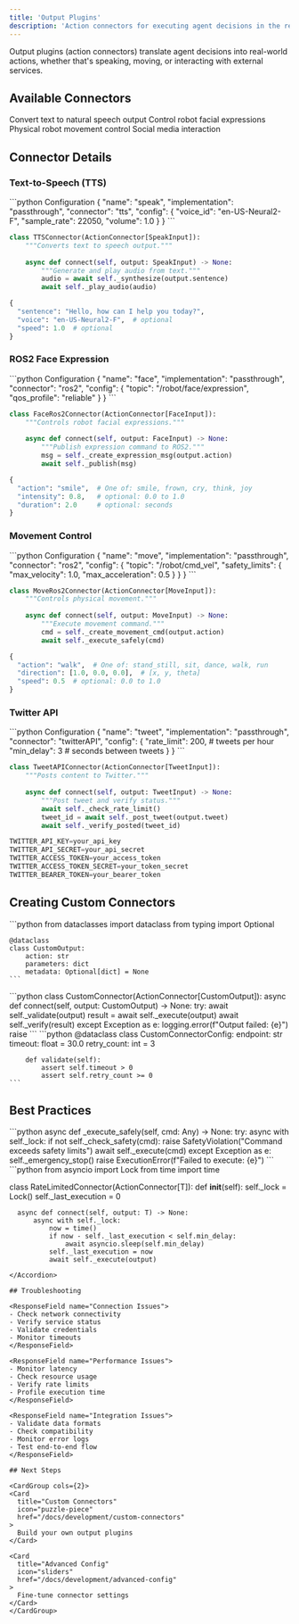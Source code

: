```yaml
---
title: 'Output Plugins'
description: 'Action connectors for executing agent decisions in the real world'
---
```


<Note>
  Output plugins (action connectors) translate agent decisions into real-world actions, whether that's speaking, moving, or interacting with external services.
</Note>

## Available Connectors

<CardGroup cols={2}>
  <Card title="Text-to-Speech" icon="volume-high">
    Convert text to natural speech output
  </Card>
  
  <Card title="ROS2 Face" icon="face-smile">
    Control robot facial expressions
  </Card>
  
  <Card title="Movement" icon="person-walking">
    Physical robot movement control
  </Card>
  
  <Card title="Twitter API" icon="twitter">
    Social media interaction
  </Card>
</CardGroup>

## Connector Details

### Text-to-Speech (TTS)

<CodeGroup>
  ```python Configuration
  {
    "name": "speak",
    "implementation": "passthrough",
    "connector": "tts",
    "config": {
      "voice_id": "en-US-Neural2-F",
      "sample_rate": 22050,
      "volume": 1.0
    }
  }
  ```

  ```python Implementation
  class TTSConnector(ActionConnector[SpeakInput]):
      """Converts text to speech output."""
      
      async def connect(self, output: SpeakInput) -> None:
          """Generate and play audio from text."""
          audio = await self._synthesize(output.sentence)
          await self._play_audio(audio)
  ```

  ```python Input Format
  {
    "sentence": "Hello, how can I help you today?",
    "voice": "en-US-Neural2-F",  # optional
    "speed": 1.0  # optional
  }
  ```
</CodeGroup>

### ROS2 Face Expression

<CodeGroup>
  ```python Configuration
  {
    "name": "face",
    "implementation": "passthrough",
    "connector": "ros2",
    "config": {
      "topic": "/robot/face/expression",
      "qos_profile": "reliable"
    }
  }
  ```

  ```python Implementation
  class FaceRos2Connector(ActionConnector[FaceInput]):
      """Controls robot facial expressions."""
      
      async def connect(self, output: FaceInput) -> None:
          """Publish expression command to ROS2."""
          msg = self._create_expression_msg(output.action)
          await self._publish(msg)
  ```

  ```python Input Format
  {
    "action": "smile",  # One of: smile, frown, cry, think, joy
    "intensity": 0.8,   # optional: 0.0 to 1.0
    "duration": 2.0     # optional: seconds
  }
  ```
</CodeGroup>

### Movement Control

<CodeGroup>
  ```python Configuration
  {
    "name": "move",
    "implementation": "passthrough",
    "connector": "ros2",
    "config": {
      "topic": "/robot/cmd_vel",
      "safety_limits": {
        "max_velocity": 1.0,
        "max_acceleration": 0.5
      }
    }
  }
  ```

  ```python Implementation
  class MoveRos2Connector(ActionConnector[MoveInput]):
      """Controls physical movement."""
      
      async def connect(self, output: MoveInput) -> None:
          """Execute movement command."""
          cmd = self._create_movement_cmd(output.action)
          await self._execute_safely(cmd)
  ```

  ```python Input Format
  {
    "action": "walk",  # One of: stand_still, sit, dance, walk, run
    "direction": [1.0, 0.0, 0.0],  # [x, y, theta]
    "speed": 0.5  # optional: 0.0 to 1.0
  }
  ```
</CodeGroup>

### Twitter API

<CodeGroup>
  ```python Configuration
  {
    "name": "tweet",
    "implementation": "passthrough",
    "connector": "twitterAPI",
    "config": {
      "rate_limit": 200,  # tweets per hour
      "min_delay": 3      # seconds between tweets
    }
  }
  ```

  ```python Implementation
  class TweetAPIConnector(ActionConnector[TweetInput]):
      """Posts content to Twitter."""
      
      async def connect(self, output: TweetInput) -> None:
          """Post tweet and verify status."""
          await self._check_rate_limit()
          tweet_id = await self._post_tweet(output.tweet)
          await self._verify_posted(tweet_id)
  ```

  ```python Environment
  TWITTER_API_KEY=your_api_key
  TWITTER_API_SECRET=your_api_secret
  TWITTER_ACCESS_TOKEN=your_access_token
  TWITTER_ACCESS_TOKEN_SECRET=your_token_secret
  TWITTER_BEARER_TOKEN=your_bearer_token
  ```
</CodeGroup>

## Creating Custom Connectors

<Steps>
  <Step title="Define Input Type">
    ```python
    from dataclasses import dataclass
    from typing import Optional
    
    @dataclass
    class CustomOutput:
        action: str
        parameters: dict
        metadata: Optional[dict] = None
    ```
  </Step>
  
  <Step title="Create Connector Class">
    ```python
    class CustomConnector(ActionConnector[CustomOutput]):
        async def connect(self, output: CustomOutput) -> None:
            try:
                await self._validate(output)
                result = await self._execute(output)
                await self._verify(result)
            except Exception as e:
                logging.error(f"Output failed: {e}")
                raise
    ```
  </Step>
  
  <Step title="Add Configuration">
    ```python
    @dataclass
    class CustomConnectorConfig:
        endpoint: str
        timeout: float = 30.0
        retry_count: int = 3
        
        def validate(self):
            assert self.timeout > 0
            assert self.retry_count >= 0
    ```
  </Step>
</Steps>

## Best Practices

<Accordion title="Error Handling">
  ```python
  async def _execute_safely(self, cmd: Any) -> None:
      try:
          async with self._lock:
              if not self._check_safety(cmd):
                  raise SafetyViolation("Command exceeds safety limits")
              await self._execute(cmd)
      except Exception as e:
          self._emergency_stop()
          raise ExecutionError(f"Failed to execute: {e}")
  ```
</Accordion>

<Accordion title="Rate Limiting">
  ```python
  from asyncio import Lock
  from time import time
  
  class RateLimitedConnector(ActionConnector[T]):
      def __init__(self):
          self._lock = Lock()
          self._last_execution = 0
          
      async def connect(self, output: T) -> None:
          async with self._lock:
              now = time()
              if now - self._last_execution < self.min_delay:
                  await asyncio.sleep(self.min_delay)
              self._last_execution = now
              await self._execute(output)
  ```
</Accordion>

## Troubleshooting

<ResponseField name="Connection Issues">
  - Check network connectivity
  - Verify service status
  - Validate credentials
  - Monitor timeouts
</ResponseField>

<ResponseField name="Performance Issues">
  - Monitor latency
  - Check resource usage
  - Verify rate limits
  - Profile execution time
</ResponseField>

<ResponseField name="Integration Issues">
  - Validate data formats
  - Check compatibility
  - Monitor error logs
  - Test end-to-end flow
</ResponseField>

## Next Steps

<CardGroup cols={2}>
  <Card
    title="Custom Connectors"
    icon="puzzle-piece"
    href="/docs/development/custom-connectors"
  >
    Build your own output plugins
  </Card>
  
  <Card
    title="Advanced Config"
    icon="sliders"
    href="/docs/development/advanced-config"
  >
    Fine-tune connector settings
  </Card>
</CardGroup> 